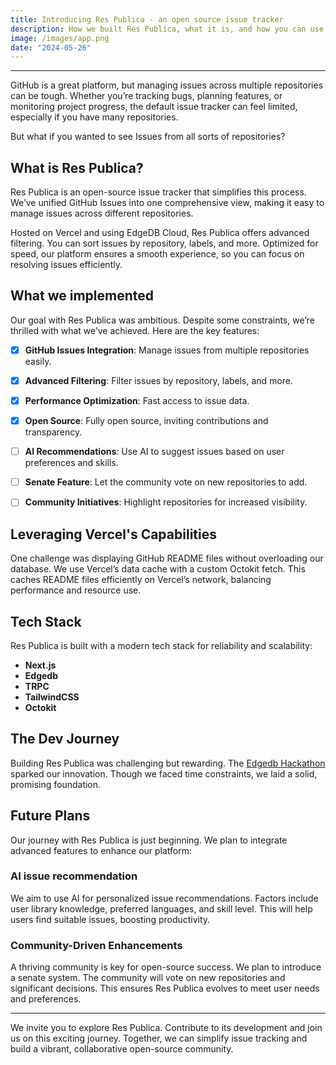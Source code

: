 ```yaml
---
title: Introducing Res Publica - an open source issue tracker
description: How we built Res Publica, what it is, and how you can use it.
image: /images/app.png
date: "2024-05-26"
---
```

***
GitHub is a great platform, but managing issues across multiple repositories can be tough. Whether you’re tracking bugs, planning features, or monitoring project progress, the default issue tracker can feel limited, especially if you have many repositories.

But what if you wanted to see Issues from all sorts of repositories? 
## What is Res Publica?


Res Publica is an open-source issue tracker that simplifies this process. We’ve unified GitHub Issues into one comprehensive view, making it easy to manage issues across different repositories.

Hosted on Vercel and using EdgeDB Cloud, Res Publica offers advanced filtering. You can sort issues by repository, labels, and more. Optimized for speed, our platform ensures a smooth experience, so you can focus on resolving issues efficiently.


## What we implemented
Our goal with Res Publica was ambitious. Despite some constraints, we’re thrilled with what we’ve achieved. Here are the key features:

- [x] **GitHub Issues Integration**: Manage issues from multiple repositories easily.
- [x] **Advanced Filtering**: Filter issues by repository, labels, and more.
- [x] **Performance Optimization**: Fast access to issue data.
- [x] **Open Source**: Fully open source, inviting contributions and transparency.
- [ ] **AI Recommendations**: Use AI to suggest issues based on user preferences and skills.
- [ ] **Senate Feature**: Let the community vote on new repositories to add.
- [ ] **Community Initiatives**: Highlight repositories for increased visibility.


## Leveraging Vercel's Capabilities
One challenge was displaying GitHub README files without overloading our database. We use Vercel’s data cache with a custom Octokit fetch. This caches README files efficiently on Vercel’s network, balancing performance and resource use.

## Tech Stack
Res Publica is built with a modern tech stack for reliability and scalability:

- **Next.js**
- **Edgedb**
- **TRPC**
- **TailwindCSS**
- **Octokit**


## The Dev Journey

Building Res Publica was challenging but rewarding. The [Edgedb Hackathon](https://edgedb.com/hackathon) sparked our innovation. Though we faced time constraints, we laid a solid, promising foundation.


## Future Plans
Our journey with Res Publica is just beginning. We plan to integrate advanced features to enhance our platform:

### AI issue recommendation

We aim to use AI for personalized issue recommendations. Factors include user library knowledge, preferred languages, and skill level. This will help users find suitable issues, boosting productivity.


### Community-Driven Enhancements

A thriving community is key for open-source success. We plan to introduce a senate system. The community will vote on new repositories and significant decisions. This ensures Res Publica evolves to meet user needs and preferences.
***

We invite you to explore Res Publica. Contribute to its development and join us on this exciting journey. Together, we can simplify issue tracking and build a vibrant, collaborative open-source community.